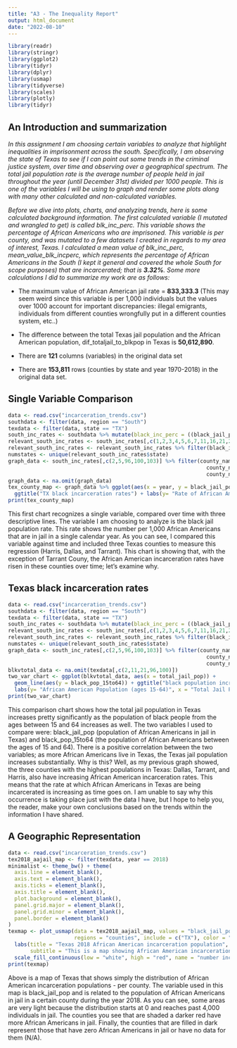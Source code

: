 ```yaml
---
title: "A3 - The Inequality Report"
output: html_document
date: "2022-08-10"
---
```


```r
library(readr)
library(stringr)
library(ggplot2)
library(tidyr)
library(dplyr)
library(usmap)
library(tidyverse)
library(scales)
library(plotly)
library(tidyr)
```

## An Introduction and summarization

  *In this assignment I am choosing certain variables to analyze that highlight inequalities in imprisonment across the south. Specifically, I am observing the state of Texas to see if I can point out some trends in the criminal justice system, over time and observing over a geographical spectrum. The total jail population rate is the average number of people held in jail throughout the year (until December 31st) divided per 1000 people. This is one of the variables I will be using to graph and render some plots along with many other calculated and non-calculated variables.*

  *Before we dive into plots, charts, and analyzing trends, here is some calculated background information. The first calculated variable (I mutated and wrangled to get) is called blk_inc_perc. This variable shows the percentage of African Americans who are imprisoned. This variable is per county, and was mutated to a few datasets I created in regards to my area of interest, Texas. I calculated a mean value of blk_inc_perc, mean_value_blk_incperc, which represents the percentage of African Americans in the South (I kept it general and covered the whole South for scope purposes) that are incarcerated; that is **3.32%**. Some more calculations I did to summarize my work are as follows:* 

  - The maximum value of African American jail rate = **833,333.3** (This may seem weird since this variable is per 1,000 individuals but the values over 1000 account for important discrepancies: illegal emigrants, individuals from different counties wrongfully put in a different counties system, etc..)
  
  - The difference between the total Texas jail population and the African American population, dif_totaljail_to_blkpop in Texas is **50,612,890**.
  
  - There are **121** columns (variables) in the original data set 
  
  - There are **153,811** rows (counties by state and year 1970-2018) in the original data set.
  
## Single Variable Comparison

```r
data <- read.csv("incarceration_trends.csv")
southdata <- filter(data, region == "South")
texdata <- filter(data, state == "TX")
south_inc_rates <- southdata %>% mutate(black_inc_perc = ((black_jail_pop) / black_pop_15to64) * 100)
relevant_south_inc_rates <- south_inc_rates[,c(1,2,3,4,5,6,7,11,16,21,29,32,122)]
relevant_south_inc_rates <- relevant_south_inc_rates %>% filter(black_inc_perc != "Inf" & black_inc_perc >= 0)
numstates <- unique(relevant_south_inc_rates$state)
graph_data <- south_inc_rates[,c(2,5,96,100,103)] %>% filter(county_name == "Harris County" |
                                                               county_name == "Tarrant County" |
                                                               county_name == "Dallas County")
graph_data <- na.omit(graph_data)
tex_county_map <- graph_data %>% ggplot(aes(x = year, y = black_jail_pop_rate, group = county_name, color = county_name)) +
  ggtitle("TX black incarceration rates") + labs(y= "Rate of African Americans in Jail", x = "Time") + geom_line()
print(tex_county_map)
```

This first chart recognizes a single variable, compared over time with three descriptive lines. The variable I am choosing to analyze is the black jail population rate. This rate shows the number per 1,000 African Americans that are in jail in a single calendar year. As you can see, I compared this variable against time and included three Texas counties to measure this regression (Harris, Dallas, and Tarrant). This chart is showing that, with the exception of Tarrant Couny, the African American incarceration rates have risen in these counties over time; let's examine why.

## Texas black incarceration rates

```r
data <- read.csv("incarceration_trends.csv")
southdata <- filter(data, region == "South")
texdata <- filter(data, state == "TX")
south_inc_rates <- southdata %>% mutate(black_inc_perc = ((black_jail_pop) / black_pop_15to64) * 100)
relevant_south_inc_rates <- south_inc_rates[,c(1,2,3,4,5,6,7,11,16,21,29,32,122)]
relevant_south_inc_rates <- relevant_south_inc_rates %>% filter(black_inc_perc != "Inf" & black_inc_perc >= 0)
numstates <- unique(relevant_south_inc_rates$state)
graph_data <- south_inc_rates[,c(2,5,96,100,103)] %>% filter(county_name == "Harris County" |
                                                               county_name == "Tarrant County" |
                                                               county_name == "Dallas County")
blkvtotal_data <- na.omit(texdata[,c(2,11,21,96,100)])
two_var_chart <- ggplot(blkvtotal_data, aes(x = total_jail_pop)) +  
  geom_line(aes(y = black_pop_15to64)) + ggtitle("black population increasing causes icrease in total jail population") +
  labs(y= "African American Population (ages 15-64)", x = "Total Jail Population")
print(two_var_chart)
```

This comparison chart shows how the total jail population in Texas increases pretty significantly as the population of black people from the ages between 15 and 64 increases as well. The two variables I used to compare were: black_jail_pop (population of African Americans in jail in Texas) and black_pop_15to64 (the population of African Americans between the ages of 15 and 64). There is a positive correlation between the two variables; as more African Americans live in Texas, the Texas jail population increases substantially. Why is this? Well, as my previous graph showed, the three counties with the highest populations in Texas: Dallas, Tarrant, and Harris, also have increasing African American incarceration rates. This means that the rate at which African Americans in Texas are being incarcerated is increasing as time goes on. I am unable to say why this occurrence is taking place just with the data I have, but I hope to help you, the reader, make your own conclusions based on the trends within the information I have shared.

## A Geographic Representation

```r
data <- read.csv("incarceration_trends.csv")
tex2018_aajail_map <- filter(texdata, year == 2018)
minimalist <- theme_bw() + theme(
  axis.line = element_blank(),        
  axis.text = element_blank(),        
  axis.ticks = element_blank(),       
  axis.title = element_blank(),       
  plot.background = element_blank(),  
  panel.grid.major = element_blank(), 
  panel.grid.minor = element_blank(), 
  panel.border = element_blank()      
)
texmap <- plot_usmap(data = tex2018_aajail_map, values = "black_jail_pop",
                     regions = "counties", include = c("TX"), color = "gray") + 
  labs(title = "Texas 2018 African American incarceration population",
       subtitle = "This is a map showing African American incarceration populations accross Texas counties in 2018 (the black counties filled in are null values)") + 
  scale_fill_continuous(low = "white", high = "red", name = "number incarcerated", label = scales::comma) + minimalist
print(texmap)
```

Above is a map of Texas that shows simply the distribution of African American incarceration populations - per county. The variable used in this map is black_jail_pop and is related to the population of African Americans in jail in a certain county during the year 2018. As you can see, some areas are very light because the distribution starts at 0 and reaches past 4,000 individuals in jail. The counties you see that are shaded a darker red have more African Americans in jail. Finally, the counties that are filled in dark represent those that have zero African Americans in jail or have no data for them (N/A).
